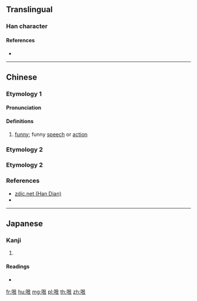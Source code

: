 ==Translingual==

===Han character===
{{Han char|rn=30|rad=口|as=06|sn=9|four=67032|canj=RAV|ids=⿰口艮}}

====References====
* {{Han ref|kx=0189.271|dkj=03629|hdz=10623.090|uh=54CF|ud=21711|bh=CDFE|bd=52734}}

----

==Chinese==

===Etymology 1===
{{zh-forms}}

====Pronunciation====
{{zh-pron
|m=gén,er=y
|c=gan1
|h=pfs=
|md=
|mn=
|w=
|mc=y
|oc=y
|cat=n
}}

====Definitions====
{{zh-hanzi}}

# [[funny]]; funny [[speech]] or [[action]]

===Etymology 2===
{{zh-see|很|v}}

===Etymology 2===
{{zh-see|狠|v}}

===References===
* [http://www.zdic.net/z/16/js/54CF.htm zdic.net (Han Dian)]
* {{R:yue:Hanzi}}

----

==Japanese==

===Kanji===
{{ja-kanji|grade=|rs=口06}}

# {{defn|lang=ja|sort=口06}}

====Readings====
* {{ja-readings|on=[[こん]] (kon)|kun=}}

[[fr:哏]]
[[hu:哏]]
[[mg:哏]]
[[pl:哏]]
[[th:哏]]
[[zh:哏]]